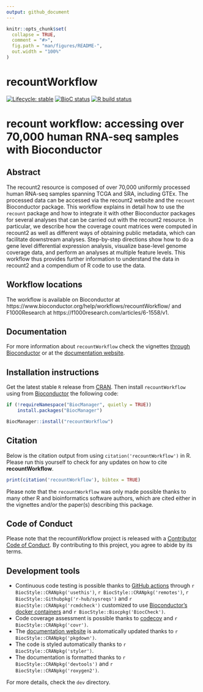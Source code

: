 ```yaml
---
output: github_document
---
```


<!-- README.md is generated from README.Rmd. Please edit that file -->

```r
knitr::opts_chunk$set(
  collapse = TRUE,
  comment = "#>",
  fig.path = "man/figures/README-",
  out.width = "100%"
)
```

# recountWorkflow

<!-- badges: start -->
[![Lifecycle: stable](https://img.shields.io/badge/lifecycle-stable-brightgreen.svg)](https://www.tidyverse.org/lifecycle/#stable)
[![BioC status](https://master.bioconductor.org/shields/build/release/workflows/recountWorkflow.svg)](http://bioconductor.org/checkResults/release/workflows-LATEST/recountWorkflow/)
[![R build status](https://github.com/LieberInstitute/recountWorkflow/workflows/R-CMD-check-bioc/badge.svg)](https://github.com/LieberInstitute/recountWorkflow/actions)
<!-- badges: end -->

# recount workflow: accessing over 70,000 human RNA-seq samples with Bioconductor

## Abstract

The recount2 resource is composed of over 70,000 uniformly processed human RNA-seq samples spanning TCGA and SRA, including GTEx. The processed data can be accessed via the recount2 website and the `recount` Bioconductor package. This workflow explains in detail how to use the `recount` package and how to integrate it with other Bioconductor packages for several analyses that can be carried out with the recount2 resource. In particular, we describe how the coverage count matrices were computed in recount2 as well as different ways of obtaining public metadata, which can facilitate downstream analyses. Step-by-step directions show how to do a gene level differential expression analysis, visualize base-level genome coverage data, and perform an analyses at multiple feature levels. This workflow thus provides further information to understand the data in recount2 and a compendium of R code to use the data.

## Workflow locations 

The workflow is available on Bioconductor at https://www.bioconductor.org/help/workflows/recountWorkflow/ and F1000Research at https://f1000research.com/articles/6-1558/v1.

## Documentation

For more information about `recountWorkflow` check the vignettes [through Bioconductor](http://bioconductor.org/packages/recountWorkflow) or at the [documentation website](http://LieberInstitute.github.io/recountWorkflow).

## Installation instructions

Get the latest stable `R` release from [CRAN](http://cran.r-project.org/). Then install `recountWorkflow` using from [Bioconductor](http://bioconductor.org/) the following code:

```r
if (!requireNamespace("BiocManager", quietly = TRUE))
    install.packages("BiocManager")

BiocManager::install("recountWorkflow")
```

## Citation

Below is the citation output from using `citation('recountWorkflow')` in R. Please 
run this yourself to check for any updates on how to cite __recountWorkflow__.

```r
print(citation('recountWorkflow'), bibtex = TRUE)
```

Please note that the `recountWorkflow` was only made possible thanks to many other R and bioinformatics software authors, which are cited either in the vignettes and/or the paper(s) describing this package.

## Code of Conduct
  
Please note that the recountWorkflow project is released with a [Contributor Code of Conduct](https://contributor-covenant.org/version/2/0/CODE_OF_CONDUCT.html). By contributing to this project, you agree to abide by its terms.

## Development tools

* Continuous code testing is possible thanks to [GitHub actions](https://www.tidyverse.org/blog/2020/04/usethis-1-6-0/)  through `r BiocStyle::CRANpkg('usethis')`, `r BiocStyle::CRANpkg('remotes')`, `r BiocStyle::Githubpkg('r-hub/sysreqs')` and `r BiocStyle::CRANpkg('rcmdcheck')` customized to use [Bioconductor's docker containers](https://www.bioconductor.org/help/docker/) and `r BiocStyle::Biocpkg('BiocCheck')`.
* Code coverage assessment is possible thanks to [codecov](https://codecov.io/gh) and `r BiocStyle::CRANpkg('covr')`.
* The [documentation website](http://LieberInstitute.github.io/recountWorkflow) is automatically updated thanks to `r BiocStyle::CRANpkg('pkgdown')`.
* The code is styled automatically thanks to `r BiocStyle::CRANpkg('styler')`.
* The documentation is formatted thanks to `r BiocStyle::CRANpkg('devtools')` and `r BiocStyle::CRANpkg('roxygen2')`.

For more details, check the `dev` directory.
